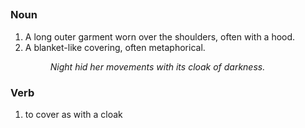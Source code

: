 =={{en}}==
===Noun===
# A long outer garment worn over the shoulders, often with a hood.
# A blanket-like covering, often metaphorical.
#:''Night hid her movements with its cloak of darkness.''

===Verb===
#to cover as with a cloak